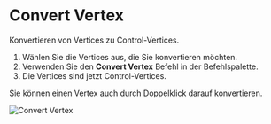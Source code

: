 
# Convert Vertex

<Reference shortcut="" command="Convert Vertex" button="" />

Konvertieren von Vertices zu Control-Vertices.

1. Wählen Sie die Vertices aus, die Sie konvertieren möchten.
2. Verwenden Sie den **Convert Vertex** Befehl in der Befehlspalette.
3. Die Vertices sind jetzt Control-Vertices.

<Callout type="info" emoji="ℹ️">
  Sie können einen Vertex auch durch Doppelklick darauf konvertieren.
</Callout>

![Convert Vertex](/img/convert-vertex.gif)